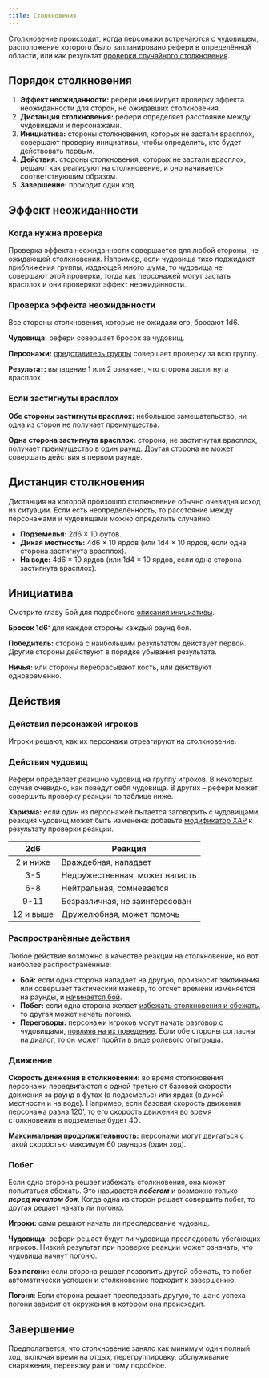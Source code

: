 ```yaml
---
title: Столкновения
---
```



Столкновение происходит, когда персонажи встречаются с чудовищем, расположение которого было запланировано рефери в определённой области, или как результат [проверки случайного столкновения](/adventures/adventuring/hazards-and-challenges#бродячие-чудовища).

## Порядок столкновения

<Steps>

1. **Эффект неожиданности:** рефери инициирует проверку эффекта неожиданности для сторон, не ожидавших столкновения.
2. **Дистанция столкновения:** рефери определяет расстояние между чудовищами и персонажами.
3. **Инициатива:** стороны столкновения, которых не застали врасплох, совершают проверку инициативы, чтобы определить, кто будет действовать первым.
4. **Действия:** стороны столкновения, которых не застали врасплох, решают как реагируют на столкновение, и оно начинается соответствующим образом.
5. **Завершение:** проходит один ход.

</Steps>

## Эффект неожиданности

### Когда нужна проверка

Проверка эффекта неожиданности совершается для любой стороны, не ожидающей столкновения. Например, если чудовища тихо поджидают приближения группы, издающей много шума, то чудовища не совершают этой проверки, тогда как персонажей могут застать врасплох и они проверяют эффект неожиданности.

### Проверка эффекта неожиданности

Все стороны столкновения, которые не ожидали его, бросают 1d6.

**Чудовища:** рефери совершает бросок за чудовищ.

**Персонажи:** [представитель группы](/adventures/adventuring/party-organization#представитель) совершает проверку за всю группу.

**Результат:** выпадение 1 или 2 означает, что сторона застигнута врасплох.

### Если застигнуты врасплох

**Обе стороны застигнуты врасплох:** небольшое замешательство, ни одна из сторон не получает преимущества.

**Одна сторона застигнута врасплох:** сторона, не застигнутая врасплох, получает преимущество в один раунд. Другая сторона не может совершать действия в первом раунде.

## Дистанция столкновения

Дистанция на которой произошло столкновение обычно очевидна исход из ситуации. Если есть неопределённость, то расстояние между персонажами и чудовищами можно определить случайно:

- **Подземелья:** 2d6 × 10 футов.
- **Дикая местность:** 4d6 × 10 ярдов (или 1d4 × 10 ярдов, если одна сторона застигнута врасплох).
- **На воде:** 4d6 × 10 ярдов (или 1d4 × 10 ярдов, если одна сторона застигнута врасплох).

## Инициатива

Смотрите главу Бой для подробного [описания инициативы](/adventures/encounters/combat#2-инициатива).

**Бросок 1d6:** для каждой стороны каждый раунд боя.

**Победитель:** сторона с наибольшим результатом действует первой. Другие стороны действуют в порядке убывания результата.

**Ничья:** или стороны перебрасывают кость, или действуют одновременно.

## Действия

### Действия персонажей игроков

Игроки решают, как их персонажи отреагируют на столкновение.

### Действия чудовищ

Рефери определяет реакцию чудовищ на группу игроков. В некоторых случая очевидно, как поведут себя чудовища. В других – рефери может совершить проверку реакции по таблице ниже.

**Харизма:** если один из персонажей пытается заговорить с чудовищами, реакция чудовищ может быть изменена: добавьте [модификатор ХАР](/characters/player-characters/ability-scores#модификаторы-харизмы) к результату проверки реакции.

|    2d6    | Реакция                        |
| :-------: | ------------------------------ |
| 2 и ниже  | Враждебная, нападает           |
|    3-5    | Недружественная, может напасть |
|    6-8    | Нейтральная, сомневается       |
|   9-11    | Безразличная, не заинтересован |
| 12 и выше | Дружелюбная, может помочь      |

### Распространённые действия

Любое действие возможно в качестве реакции на столкновение, но вот наиболее распространённые:

- **Бой:** если одна сторона нападает на другую, произносит заклинания или совершает тактический манёвр, то отсчет времени изменяется на раунды, и [начинается бой](/adventures/encounters/combat).
- **Побег:** если одна сторона желает [избежать столкновения и сбежать](/adventures/encounters/evasion-and-pursuit), то другая может начать погоню.
- **Переговоры:** персонажи игроков могут начать разговор с чудовищами, [повлияв на их поведение](#действия-чудовищ). Если обе стороны согласны на диалог, то он может пройти в виде ролевого отыгрыша.

### Движение

**Скорость движения в столкновении:** во время столкновения персонажи передвигаются с одной третью от базовой скорости движения за раунд в футах (в подземелье) или ярдах (в дикой местности и на воде). Например, если базовая скорость движения персонажа равна 120’, то его скорость движения во время столкновения в подземелье будет 40’.

**Максимальная продолжительность:** персонажи могут двигаться с такой скоростью максимум 60 раундов (один ход).

### Побег

Если одна сторона решает избежать столкновения, она может попытаться сбежать. Это называется _**побегом**_ и возможно только _**перед началом боя**_. Когда одна из сторон решает совершить побег, то другая решает начать ли погоню.

**Игроки:** сами решают начать ли преследование чудовищ.

**Чудовища:** рефери решает будут ли чудовища преследовать убегающих игроков. Низкий результат при проверке реакции может означать, что чудовища начнут погоню.

**Без погони:** если сторона решает позволить другой сбежать, то побег автоматически успешен и столкновение подходит к завершению.

**Погоня**: Если сторона решает преследовать другую, то шанс успеха погони зависит от окружения в котором она происходит.

<LinkCard
  title="Побег и погоня"
  href="/adventures/encounters/evasion-and-pursuit"
/>

## Завершение

Предполагается, что столкновение заняло как минимум один полный ход, включая время на отдых, перегруппировку, обслуживание снаряжения, перевязку ран и тому подобное.
